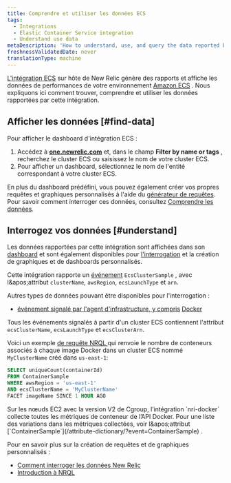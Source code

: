```yaml
---
title: Comprendre et utiliser les données ECS
tags:
  - Integrations
  - Elastic Container Service integration
  - Understand use data
metaDescription: 'How to understand, use, and query the data reported by New Relic''s Amazon ECS on-host integration.'
freshnessValidatedDate: never
translationType: machine
---
```


[L'intégration ECS](/docs/introduction-amazon-ecs-integration) sur hôte de New Relic génère des rapports et affiche les données de performances de votre environnement [Amazon ECS](https://docs.aws.amazon.com/ecs/index.html) . Nous expliquons ici comment trouver, comprendre et utiliser les données rapportées par cette intégration.

## Afficher les données [#find-data]

Pour afficher le dashboard d'intégration ECS :

1. Accédez à <DNT>**[one.newrelic.com](https://one.newrelic.com/all-capabilities)**</DNT> et, dans le champ <DNT>**Filter by name or tags**</DNT> , recherchez le cluster ECS ou saisissez le nom de votre cluster ECS.
2. Pour afficher un dashboard, sélectionnez le nom de l'entité correspondant à votre cluster ECS.

En plus du dashboard prédéfini, vous pouvez également créer vos propres requêtes et graphiques personnalisés à l'aide du [générateur de requêtes](/docs/chart-builder/use-chart-builder/get-started/introduction-chart-builder). Pour savoir comment interroger ces données, consultez [Comprendre les données](#understand).

## Interrogez vos données [#understand]

Les données rapportées par cette intégration sont affichées dans son [dashboard](#find-data) et sont également disponibles pour [l'interrogation](/docs/using-new-relic/data/understand-data/query-new-relic-data) et la création de graphiques et de dashboards personnalisés.

Cette intégration rapporte un [événement](/docs/using-new-relic/data/understand-data/new-relic-data-types#events-new-relic) `EcsClusterSample` , avec l&amp;apos;attribut `clusterName`, `awsRegion`, `ecsLaunchType` et `arn`.

Autres types de données pouvant être disponibles pour l'interrogation :

* [événement signalé par l'agent d'infrastructure, y compris](/docs/infrastructure/manage-your-data/data-instrumentation/default-infrastructure-events) [Docker](/docs/infrastructure/install-configure-manage-infrastructure/docker-installation/docker-instrumentation-infrastructure#docker-data)

Tous les événements signalés à partir d'un cluster ECS contiennent l'attribut `ecsClusterName`, `ecsLaunchType` et `ecsClusterArn`.

Voici un exemple [de requête NRQL ](/docs/query-data/nrql-new-relic-query-language/getting-started/introduction-nrql)qui renvoie le nombre de conteneurs associés à chaque image Docker dans un cluster ECS nommé `MyClusterName` créé dans `us-east-1`:

```sql
SELECT uniqueCount(containerId) 
FROM ContainerSample 
WHERE awsRegion = 'us-east-1' 
AND ecsClusterName = 'MyClusterName' 
FACET imageName SINCE 1 HOUR AGO
```

<Callout variant="important">
  Sur les nœuds EC2 avec la version V2 de Cgroup, l’intégration `nri-docker` collecte toutes les métriques de conteneur de l’API Docker. Pour une liste des variations dans les métriques collectées, voir l&amp;apos;attribut [`ContainerSample`](/attribute-dictionary/?event=ContainerSample) .
</Callout>

Pour en savoir plus sur la création de requêtes et de graphiques personnalisés :

* [Comment interroger les données New Relic](/docs/using-new-relic/data/understand-data/query-new-relic-data)
* [Introduction à NRQL](/docs/query-data/nrql-new-relic-query-language/getting-started/introduction-nrql)